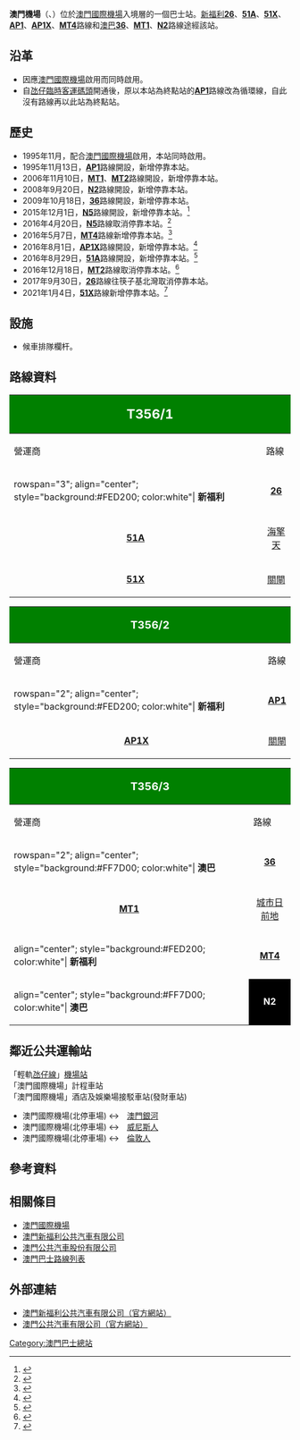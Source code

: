 {{公共汽車總站資訊
|總站名稱             = 澳門機場
|外文名稱             = AEROPORTO DE MACAU
|外文語言             = 葡文
|總站通稱             = 機場
|代表圖像             = AEROPORTO DE MACAU 201901.jpg
|所在地點             = 澳門
|本站編號             = T356
|所在區域             = [[氹仔|氹仔]]
|所在分區             = [[氹仔|氹仔]]（[[嘉模堂區|嘉模堂區]]）
|所在街道             = 偉龍馬路
|啟用日期             = 1995年11月
|關閉日期             = 
|以本站作為總站路線     = 
|途經本站路線         = '''[[澳門新福利公共汽車有限公司|新福利]]'''：26、51A、51X、AP1、AP1X、MT4<br />'''[[澳巴|澳巴]]'''：36、MT1、N2
|接駁交通工具         = [[氹仔線|輕軌系統]]
|附近主要街道         = 偉龍馬路
|附近著名建築物或景點  = [[澳門國際機場|澳門國際機場]]、[[中國大酒店|中國大酒店]]
|備註               = 
|佈局圖             =
|}}
'''澳門機場'''（{{lang-pt|'''AEROPORTO DE MACAU'''}}、{{lang-en|'''Macau Airport '''}}）位於[[澳門國際機場|澳門國際機場]]入境層的一個巴士站。[[澳門新福利公共汽車有限公司|新福利]]'''[[澳門巴士26路線|26]]'''、'''[[澳門巴士51A路線|51A]]'''、'''[[澳門巴士51X路線|51X]]'''、'''[[澳門巴士AP1路線|AP1]]'''、'''[[澳門巴士AP1X路線|AP1X]]'''、'''[[澳門巴士MT4路線|MT4]]'''路線和[[澳巴|澳巴]]'''[[澳門巴士36路線|36]]'''、'''[[澳門巴士MT1路線|MT1]]'''、'''[[澳門巴士N2路線|N2]]'''路線途經該站。

== 沿革 ==
*因應[[澳門國際機場|澳門國際機場]]啟用而同時啟用。
*自[[氹仔臨時客運碼頭|氹仔臨時客運碼頭]]開通後，原以本站為終點站的'''[[澳門巴士AP1線|AP1]]'''路線改為循環線，自此沒有路線再以此站為終點站。

== 歷史 ==
*1995年11月，配合[[澳門國際機場|澳門國際機場]]啟用，本站同時啟用。
* 1995年11月13日，'''[[澳門巴士AP1路線|AP1]]'''路線開設，新增停靠本站。
* 2006年11月10日，'''[[澳門巴士MT1路線|MT1]]'''、'''[[澳門巴士MT2路線|MT2]]'''路線開設，新增停靠本站。
*2008年9月20日，'''[[澳門巴士N2路線|N2]]'''路線開設，新增停靠本站。
* 2009年10月18日，'''[[澳門巴士36路線|36]]'''路線開設，新增停靠本站。
* 2015年12月1日，'''[[澳門巴士N5路線|N5]]'''路線開設，新增停靠本站。<ref>{{cite news|title=連接石排灣至皇朝區N5夜間巴士路線下月開通|url=http://www.dsat.gov.mo/bus/tc/bus_news_detail.aspx?a_id=3114|publisher=[[交通事務局|交通事務局]]|date=2015年11月29日|accessdate=2015年11月29日|archive-date=2015年12月8日|archive-url=https://web.archive.org/web/20151208044720/http://www.dsat.gov.mo/bus/tc/bus_news_detail.aspx?a_id=3114|dead-url=no}}</ref>
* 2016年4月20日，'''[[澳門巴士N5路線|N5]]'''路線取消停靠本站。<ref>{{cite news |title=交通事務局優化夜間巴士路線 周三起增N6路線調整N5路線 |url=http://www.dsat.gov.mo/bus/tc/bus_news_detail.aspx?a_id=3293 |publisher=[[交通事務局|交通事務局]] |date=2016年4月18日 |accessdate=2016年4月18日 |archive-date=2016年4月26日 |archive-url=https://web.archive.org/web/20160426152158/http://www.dsat.gov.mo/bus/tc/bus_news_detail.aspx?a_id=3293 |dead-url=no }}</ref>
* 2016年5月7日，'''[[澳門巴士MT4路線|MT4]]'''路線新增停靠本站。<ref>{{cite news |title=MT4路線巴士周六起擴服務至筷子基及北安 |url=http://www.dsat.gov.mo/bus/tc/bus_news_detail.aspx?a_id=3310 |publisher=交通事務局 |date=02-05-2016 |access-date=2016-05-03 |archive-url=https://web.archive.org/web/20160601224145/http://www.dsat.gov.mo/bus/tc/bus_news_detail.aspx?a_id=3310 |archive-date=2016-06-01 |dead-url=yes }}</ref>
*2016年8月1日，'''[[澳門巴士AP1X路線|AP1X]]'''路線開設，新增停靠本站。<ref>{{cite news |title=AP1X快速路線8月起營運 |url=http://www.dsat.gov.mo/bus/site/bus_news_detail.aspx?a_id=3428 |publisher=[[交通事務局|交通事務局]] |date=2016-07-29 |accessdate=2017-08-04 |archive-date=2017-08-04 |archive-url=https://web.archive.org/web/20170804214910/http://www.dsat.gov.mo/bus/site/bus_news_detail.aspx?a_id=3428 |dead-url=no }}</ref>
* 2016年8月29日，'''[[澳門巴士51A路線|51A]]'''路線開設，新增停靠本站。<ref>{{cite news |title= 優化北區至離島巴士服務 51A、30X兩路線周一開通 |url= http://www.dsat.gov.mo/bus/tc/bus_news_detail.aspx?a_id=3467 |publisher= [[交通事務局|交通事務局]] |date= 2016-08-27 |accessdate= 2016-08-27 |archive-date= 2016-08-27 |archive-url= https://web.archive.org/web/20160827175400/http://www.dsat.gov.mo/bus/tc/bus_news_detail.aspx?a_id=3467 |dead-url= no }}</ref>
*2016年12月18日，'''[[澳門巴士MT2路線|MT2]]'''路線取消停靠本站。<ref>{{cite news |title=MT1、MT2路線周日起調整行程加密班次 |url=http://www.dsat.gov.mo/bus/site/bus_news_detail.aspx?a_id=3658 |publisher=澳門特區政府交通事務局 |date=2016-12-15 |access-date=2017-05-12 |archive-url=https://web.archive.org/web/20161220132234/http://www.dsat.gov.mo/bus/site/bus_news_detail.aspx?a_id=3658 |archive-date=2016-12-20 |dead-url=yes }}</ref>
*2017年9月30日，'''[[澳門巴士26路線|26]]'''路線往筷子基北灣取消停靠本站。
*2021年1月4日，'''[[澳門巴士51X路線|51X]]'''路線新增停靠本站。<ref>{{cite news |title=新巴士合同1月1日起生效　服務評鑑提升乘客參與度 |url=http://www.dsat.gov.mo/bus/site/bus_news_detail.aspx?a_id=693514410E16C19BAA7282DB21DB7793 |accessdate=2020-12-30 |agency=[[澳門特別行政區新聞局|澳門特別行政區新聞局]] |publisher=[[交通事務局|交通事務局]] |date=2020-12-30 |archive-date=2021-11-11 |archive-url=https://web.archive.org/web/20211111060304/http://www.dsat.gov.mo/bus/site/bus_news_detail.aspx?a_id=693514410E16C19BAA7282DB21DB7793 |dead-url=no }}</ref>

== 設施 ==
*候車排隊欄杆。

== 路線資料 ==
{| width=100% class="wikitable" 
! colspan="2" style="background:green; color:white"|<big><big>T356/1</big></big>
! colspan="6" style="background:green; color:white"|<big>澳門機場<br>AEROPORTO DE MACAU</big>
|-
! 營運商
! 路線
! 出發地
! 目的地
! 途經地點
! 備註
|-
|rowspan="3"; align="center"; style="background:#FED200; color:white"| '''新福利'''
|align="center"| '''[[澳門巴士26路線|26]]'''
|align="center"| [[沙梨頭北街/筷子基北灣|筷子基北灣]]
|align="center"| [[路環街市_(巴士站)|路環街市]]
|
*[[路氹連貫公路|路氹連貫公路]]
*[[石排灣公屋群|石排灣公屋群]]
*[[石排灣郊野公園|石排灣郊野公園]]
|
|-
|align="center"| '''[[澳門巴士51A路線|51A]]'''
|align="center"| [[海擎天總站|海擎天]]
|rowspan=2 align="center"| [[蝴蝶谷大馬路總站|蝴蝶谷大馬路]]
|
*[[望德聖母灣馬路|望德聖母灣]]
*路氹西
*[[石排灣公屋群|石排灣公屋群]]
|
|-
|align="center"| '''[[澳門巴士51X路線|51X]]'''
|align="center"| [[關閘東側上落客區|關閘]]
|
*科大
*[[新濠天地|新濠天地]]
*[[澳門倫敦人|倫敦人]]
|align="center"| '''快線<br>只於星期一至六尖峰時段服務'''
|}
{| width=100% class="wikitable" 
! colspan="2" style="background:green; color:white"|<big>T356/2</big>
! colspan="6" style="background:green; color:white"|<big>澳門機場<br>AEROPORTO DE MACAU</big>
|-
! 營運商
! 路線
! 出發地
! 目的地
! 途經地點
! 備註
|-
|rowspan="2"; align="center"; style="background:#FED200; color:white"| '''新福利'''
|align="center"| '''[[澳門巴士AP1路線|AP1]]'''
|rowspan="2"; align="center"| '''↺ 澳門機場'''
|align="center"| [[關閘總站|關閘]]
|
*[[澳門科技大學|科技大學]]
*[[湖畔大廈_(巴士總站)|湖畔大廈]]
*[[外港碼頭總站|外港碼頭]]
*黑沙環
|align="center"| '''循環線'''
|-
|align="center"| '''[[澳門巴士AP1X路線|AP1X]]'''
|align="center"| [[關閘東側上落客區|關閘]]
|
*[[澳門科技大學|科技大學]]
*[[信虹花園|信虹花園]]
*海上居
|align="center"| '''循環快線<br>只於星期一至六尖峰時段服務'''
|}
{| width=100% class="wikitable" 
! colspan="2" style="background:green; color:white"|<big>T356/3</big>
! colspan="6" style="background:green; color:white"|<big>澳門機場<br>AEROPORTO DE MACAU</big>
|-
! 營運商
! 路線
! 出發地
! 目的地
! 途經地點
! 備註
|-
|rowspan="2"; align="center"; style="background:#FF7D00; color:white"| '''澳巴'''
|align="center"| '''[[澳門巴士36路線|36]]'''
|rowspan="2"; align="center"| '''↺ 澳門機場'''
|align="center"| [[蘇利安圓形地|蘇利安圓形地]]
|
*[[氹仔中央公園|氹仔中央公園]]
*[[澳門賽馬會|賽馬會]]
*[[海洋花園|海洋花園]]
|rowspan="2"; align="center"| '''循環線'''
|-
|align="center"| '''[[澳門巴士MT1路線|MT1]]'''
|align="center"| [[城市日前地|城市日前地]]
|
*[[澳門運動場|澳門運動場]]
*[[花城公園|花城公園]]
|-
|align="center"; style="background:#FED200; color:white"| '''新福利'''
|align="center"| '''[[澳門巴士MT4路線|MT4]]'''
|rowspan="2"; align="center"| [[氹仔客運碼頭_(巴士總站)|氹仔客運碼頭]]
|align="center"| [[關閘總站|關閘]]
|
*[[澳門東亞運動會體育館|澳門東亞運動會體育館]]
*[[媽閣總站|媽閣]]
*[[沙梨頭街市|沙梨頭街市]]
|
|-
|align="center"; style="background:#FF7D00; color:white"| '''澳巴'''
|style="text-align:center;background:black"| '''[[澳門巴士N2路線|<span style="color:white">N2</span>]]'''
|align="center"| [[沙梨頭北街/筷子基北灣|筷子基北灣]]
|
*[[澳門科技大學|科大]]
*[[湖畔大廈_(巴士總站)|湖畔大廈]]
*[[海洋花園|海洋花園]]
*[[西灣_(澳門)|西灣]]
*[[亞馬喇前地總站|亞馬喇前地]]
*[[水坑尾街|水坑尾]]
*[[高士德大馬路|高士德]]
|align="center"| '''夜間路線'''
|}

== 鄰近公共運輸站 ==
; 「輕軌[[氹仔線|氹仔線]]」[[機場站_(澳門)|機場站]]
; 「澳門國際機場」計程車站
; 「澳門國際機場」酒店及娛樂場接駁車站(發財車站)
*澳門國際機場(北停車場) ↔　[[澳門銀河|澳門銀河]]
*澳門國際機場(北停車場) ↔　[[澳門威尼斯人渡假村酒店|威尼斯人]]
*澳門國際機場(北停車場) ↔　[[金沙城中心|倫敦人]]

==參考資料==
{{reflist}}
== 相關條目 ==
* [[澳門國際機場|澳門國際機場]]
* [[澳門新福利公共汽車有限公司|澳門新福利公共汽車有限公司]]
* [[澳門公共汽車股份有限公司|澳門公共汽車股份有限公司]]
* [[澳門巴士路線列表|澳門巴士路線列表]]

== 外部連結 ==
*[http://www.transmac.com.mo/ 澳門新福利公共汽車有限公司（官方網站）] {{Wayback|url=http://www.transmac.com.mo/ |date=20100310023129 }}
*[http://www.tcm.com.mo/ 澳門公共汽車有限公司（官方網站）] {{Wayback|url=http://www.tcm.com.mo/ |date=20090227080458 }}

{{澳門巴士總站列表}}

[[Category:澳門巴士總站|Category:澳門巴士總站]]